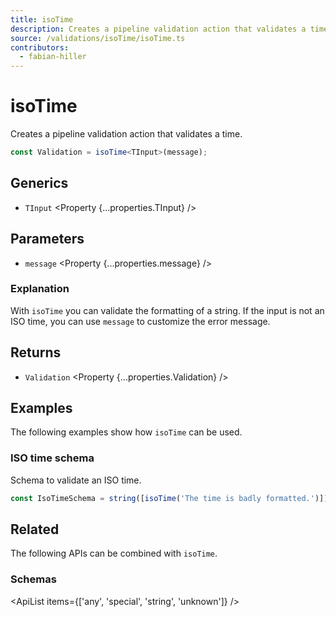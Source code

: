 ```yaml
---
title: isoTime
description: Creates a pipeline validation action that validates a time.
source: /validations/isoTime/isoTime.ts
contributors:
  - fabian-hiller
---
```



# isoTime

Creates a pipeline validation action that validates a time.

```ts
const Validation = isoTime<TInput>(message);
```

## Generics

- `TInput` <Property {...properties.TInput} />

## Parameters

- `message` <Property {...properties.message} />

### Explanation

With `isoTime` you can validate the formatting of a string. If the input is not an ISO time, you can use `message` to customize the error message.

## Returns

- `Validation` <Property {...properties.Validation} />

## Examples

The following examples show how `isoTime` can be used.

### ISO time schema

Schema to validate an ISO time.

```ts
const IsoTimeSchema = string([isoTime('The time is badly formatted.')]);
```

## Related

The following APIs can be combined with `isoTime`.

### Schemas

<ApiList items={['any', 'special', 'string', 'unknown']} />
